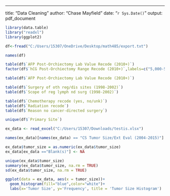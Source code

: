 ---
title: "Data Cleaning"
author: "Chase Mayfield"
date: "`r Sys.Date()`"
output: pdf_document



```r
library(data.table)
library("readxl")
library(ggplot2)
```

```r
df<-fread("C:/Users/15307/OneDrive/Desktop/math485/export.txt")

```

```r
names(df)
```


```r
table(df$`AFP Post-Orchiectomy Lab Value Recode (2010+)`)
factor(df$`hCG Post-Orchiectomy Range Recode (2010+)`,labels=c("5,000-50,000", "Above normal and less than 5,000 MIU/mL", "Blank(s)", "Greater than 50,000" , "Blank(s)", "Blank(s)", "Blank(s)", "normal"))
```

```r
table(df$`AFP Post-Orchiectomy Lab Value Recode (2010+)`)

```


```r
table(df$`Surgery of oth reg/dis sites (1998-2002)`)
table(df$`Scope of reg lymph nd surg (1998-2002)`)
```



```r
table(df$`Chemotherapy recode (yes, no/unk)`)
table(df$`Radiation recode`)
table(df$`Reason no cancer-directed surgery`)
```


```r
unique(df$`Primary Site`)
```


```r
ex_data <- read_excel("C:/Users/15307/Downloads/testis.xlsx")
```

```r
names(ex_data)[names(ex_data) == "CS Tumor Size/Ext Eval (2004-2015)"] <- "tumor_size"
```

```r
ex_data$tumor_size = as.numeric(ex_data$tumor_size)
ex_data[ex_data =="Blank(s)"] <- NA
```


```r
unique(ex_data$tumor_size)
summary(ex_data$tumor_size, na.rm = TRUE)
sd(ex_data$tumor_size, na.rm = TRUE)
```

```r
ggplot(data = ex_data, aes(x = tumor_size))+
  geom_histogram(fill="blue",color="white")+
  labs(x='Tumor Size', y='Frequency', title = 'Tumor Size Histogram')
```

